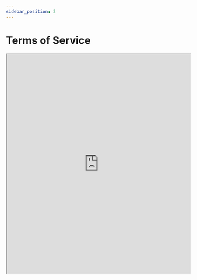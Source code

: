 ```yaml
---
sidebar_position: 2
---
```




# Terms of Service

<iframe
    src="https://drive.google.com/file/d/15prMbQ3ju1qLyekkgKPGYHCFKfAbir6D/preview"
    width="100%"
    height="600"
>
</iframe>